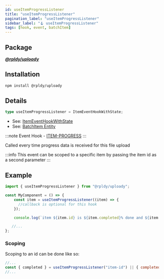 ```yaml
---
id: useItemProgressListener
title: "useItemProgressListener"
pagination_label: "useItemProgressListener"
sidebar_label: "🪝 useItemProgressListener"
tags: [hook, event, batchItem]
---
```


## Package

**_[@rpldy/uploady](../../packages/rpldy-uploady)_**

## Installation

```bash npm2yarn
npm install @rpldy/uploady
```

## Details

```typescript
type useItemProgressListener = ItemEventHookWithState;
```

- See: [ItemEventHookWithState](../types#itemeventhookwithstate)
- See: [BatchItem Entity](../entities#batchitem)

:::note
Event Hook - [ITEM-PROGRESS](../events#itemProgress)
:::

Called every time progress data is received for this file upload

:::info
This event can be scoped to a specific item by passing the item id as a second parameter
:::

## Example

```javascript
import { useItemProgressListener } from "@rpldy/uploady";

const MyComponent = () => {
    const item = useItemProgressListener((item) => {
      //callback is optional for this hook
    });

    console.log(`item ${item.id} is ${item.completed}% done and ${item.loaded} bytes uploaded`)

   //...
};
```

### Scoping

Scoping to an id can be done like so:

```javascript
//...
const { completed } = useItemProgressListener("item-id") || { completed: 0 };
//...
```
